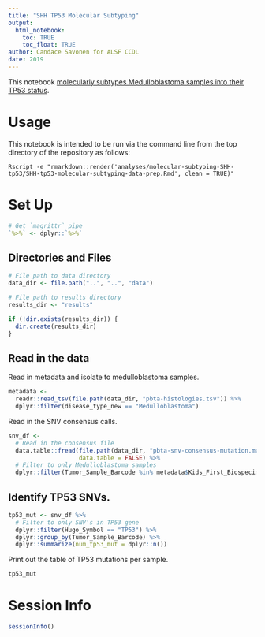 ```yaml
---
title: "SHH TP53 Molecular Subtyping"
output: 
  html_notebook:
    toc: TRUE
    toc_float: TRUE
author: Candace Savonen for ALSF CCDL
date: 2019
---
```


This notebook [molecularly subtypes Medulloblastoma samples into their TP53 status](https://github.com/AlexsLemonade/OpenPBTA-analysis/issues/247). 

# Usage

This notebook is intended to be run via the command line from the top directory
of the repository as follows:

`Rscript -e "rmarkdown::render('analyses/molecular-subtyping-SHH-tp53/SHH-tp53-molecular-subtyping-data-prep.Rmd', clean = TRUE)"`

# Set Up

```r
# Get `magrittr` pipe
`%>%` <- dplyr::`%>%`
```

## Directories and Files

```r
# File path to data directory
data_dir <- file.path("..", "..", "data")

# File path to results directory
results_dir <- "results"

if (!dir.exists(results_dir)) {
  dir.create(results_dir)
}
```

## Read in the data

Read in metadata and isolate to medulloblastoma samples.

```r
metadata <-
  readr::read_tsv(file.path(data_dir, "pbta-histologies.tsv")) %>% 
  dplyr::filter(disease_type_new == "Medulloblastoma")
```

Read in the SNV consensus calls. 

```r
snv_df <-
  # Read in the consensus file
  data.table::fread(file.path(data_dir, "pbta-snv-consensus-mutation.maf.tsv.gz"), 
                    data.table = FALSE) %>% 
  # Filter to only Medulloblastoma samples
  dplyr::filter(Tumor_Sample_Barcode %in% metadata$Kids_First_Biospecimen_ID)
```

## Identify TP53 SNVs.

```r
tp53_mut <- snv_df %>%
  # Filter to only SNV's in TP53 gene
  dplyr::filter(Hugo_Symbol == "TP53") %>% 
  dplyr::group_by(Tumor_Sample_Barcode) %>% 
  dplyr::summarize(num_tp53_mut = dplyr::n())
```

Print out the table of TP53 mutations per sample. 

```r
tp53_mut
```

# Session Info

```r
sessionInfo()
```
